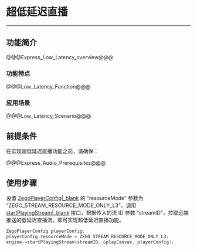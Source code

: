 # 超低延迟直播

---

## 功能简介


@@@Express_Low_Latency_overview@@@


### 功能特点

@@@Low_Latency_Function@@@


### 应用场景

@@@Low_Latency_Scenario@@@

## 前提条件

在实现超低延迟直播功能之前，请确保：

@@@Express_Audio_Prerequisites@@@

## 使用步骤

设置 [ZegoPlayerConfig\|_blank](@-ZegoPlayerConfig) 的 “resourceMode” 参数为 “ZEGO_STREAM_RESOURCE_MODE_ONLY_L3”，调用 [startPlayingStream\|_blank](@startPlayingStream) 接口，根据传入的流 ID 参数 “streamID”，拉取远端推送的低延迟直播流，即可实现超低延迟直播功能。

```c++
ZegoPlayerConfig playerConfig;
playerConfig.resourceMode = ZEGO_STREAM_RESOURCE_MODE_ONLY_L3;
engine->startPlayingStream(streamID, &playCanvas, playerConfig);
```
